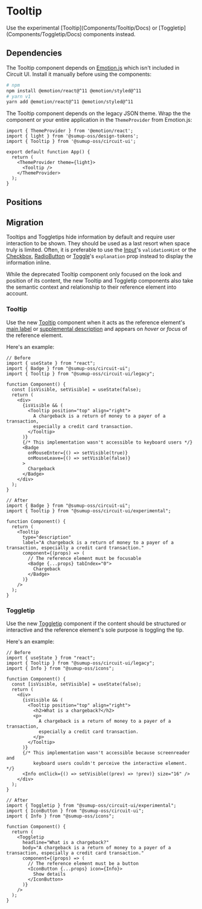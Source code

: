 
<Meta of={Stories} />

# Tooltip

<Status variant="deprecated">
  Use the experimental [Tooltip](Components/Tooltip/Docs) or [Toggletip](Components/Toggletip/Docs) components instead.
</Status>

<Story of={Stories.Base} />

<Props />


## Dependencies

The Tooltip component depends on [Emotion.js](https://github.com/emotion-js/emotion) which isn't included in Circuit UI. Install it manually before using the components:

```bash
# npm
npm install @emotion/react@^11 @emotion/styled@^11
# yarn v1
yarn add @emotion/react@^11 @emotion/styled@^11
```

The Tooltip component depends on the legacy JSON theme. Wrap the the component or your entire application in the `ThemeProvider` from Emotion.js:

```tsx
import { ThemeProvider } from '@emotion/react';
import { light } from '@sumup-oss/design-tokens';
import { Tooltip } from '@sumup-oss/circuit-ui';

export default function App() {
  return (
    <ThemeProvider theme={light}>
      <Tooltip />
    </ThemeProvider>
  );
}
```

## Positions

<Story of={Stories.Positions} />

## Migration

Tooltips and Toggletips hide information by default and require user interaction to be shown. They should be used as a last resort when space truly is limited. Often, it is preferable to use the [Input](Components/Input/Docs)'s `validationHint` or the [Checkbox](Components/Checkbox/Docs), [RadioButton](Components/RadioButton/Docs) or [Toggle](Components/Toggle/Docs)'s `explanation` prop instead to display the information inline.

While the deprecated Tooltip component only focused on the look and position of its content, the new Tooltip and Toggletip components also take the semantic context and relationship to their reference element into account.

### Tooltip

Use the new [Tooltip](Components/Tooltip/Docs) component when it acts as the reference element's [main label](https://w3c.github.io/accname/#dfn-accessible-name) or [supplemental description](https://w3c.github.io/accname/#dfn-accessible-description) and appears on _hover_ or _focus_ of the reference element.

Here's an example:

```tsx
// Before
import { useState } from "react";
import { Badge } from "@sumup-oss/circuit-ui";
import { Tooltip } from "@sumup-oss/circuit-ui/legacy";

function Component() {
  const [isVisible, setVisible] = useState(false);
  return (
    <div>
      {isVisible && (
        <Tooltip position="top" align="right">
          A chargeback is a return of money to a payer of a transaction,
          especially a credit card transaction.
        </Tooltip>
      )}
      {/* This implementation wasn't accessible to keyboard users */}
      <Badge
        onMouseEnter={() => setVisible(true)}
        onMouseLeave={() => setVisible(false)}
      >
        Chargeback
      </Badge>
    </div>
  );
}
```

```tsx
// After
import { Badge } from "@sumup-oss/circuit-ui";
import { Tooltip } from "@sumup-oss/circuit-ui/experimental";

function Component() {
  return (
    <Tooltip
      type="description"
      label="A chargeback is a return of money to a payer of a transaction, especially a credit card transaction."
      component={(props) => (
        // The reference element must be focusable
        <Badge {...props} tabIndex="0">
          Chargeback
        </Badge>
      )}
    />
  );
}
```

### Toggletip

Use the new [Toggletip](Components/Toggletip/Docs) component if the content should be structured or interactive and the reference element's sole purpose is toggling the tip.

Here's an example:

```tsx
// Before
import { useState } from "react";
import { Tooltip } from "@sumup-oss/circuit-ui/legacy";
import { Info } from "@sumup-oss/icons";

function Component() {
  const [isVisible, setVisible] = useState(false);
  return (
    <div>
      {isVisible && (
        <Tooltip position="top" align="right">
          <h2>What is a chargeback?</h2>
          <p>
            A chargeback is a return of money to a payer of a transaction,
            especially a credit card transaction.
          </p>
        </Tooltip>
      )}
      {/* This implementation wasn't accessible because screenreader and
          keyboard users couldn't perceive the interactive element. */}
      <Info onClick={() => setVisible((prev) => !prev)} size="16" />
    </div>
  );
}
```

```tsx
// After
import { Toggletip } from "@sumup-oss/circuit-ui/experimental";
import { IconButton } from "@sumup-oss/circuit-ui";
import { Info } from "@sumup-oss/icons";

function Component() {
  return (
    <Toggletip
      headline="What is a chargeback?"
      body="A chargeback is a return of money to a payer of a transaction, especially a credit card transaction."
      component={(props) => (
        // The reference element must be a button
        <IconButton {...props} icon={Info}>
          Show details
        </IconButton>
      )}
    />
  );
}
```
